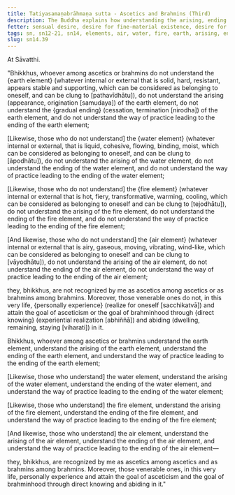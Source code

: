 ```yaml
---
title: Tatiyasamaṇabrāhmaṇa sutta - Ascetics and Brahmins (Third)
description: The Buddha explains how understanding the arising, ending and the way of practice leading to the ending in regards to the four elements leads to personal experience and attainment of the goal of asceticism or brahminhood in this very life.
fetter: sensual desire, desire for fine-material existence, desire for immaterial existence, ignorance
tags: sn, sn12-21, sn14, elements, air, water, fire, earth, arising, ending, cessation, way of practice, path, experience, wisdom, insight, realization, ascetic, brahmin, liberation
slug: sn14.39
---
```


At Sāvatthi.

"Bhikkhus, whoever among ascetics or brahmins do not understand the \{earth element} (whatever internal or external that is solid, hard, resistant, appears stable and supporting, which can be considered as belonging to oneself, and can be clung to [pathavīdhātu]), do not understand the arising (appearance, origination [samudaya]) of the earth element, do not understand the \{gradual ending} (cessation, termination [nirodha]) of the earth element, and do not understand the way of practice leading to the ending of the earth element;

[Likewise, those who do not understand] the \{water element} (whatever internal or external, that is liquid, cohesive, flowing, binding, moist, which can be considered as belonging to oneself, and can be clung to [āpodhātu]), do not understand the arising of the water element, do not understand the ending of the water element, and do not understand the way of practice leading to the ending of the water element;

[Likewise, those who do not understand] the \{fire element} (whatever internal or external that is hot, fiery, transformative, warming, cooling, which can be considered as belonging to oneself and can be clung to [tejodhātu]), do not understand the arising of the fire element, do not understand the ending of the fire element, and do not understand the way of practice leading to the ending of the fire element;

[And likewise, those who do not understand] the \{air element} (whatever internal or external that is airy, gaseous, moving, vibrating, wind-like, which can be considered as belonging to oneself and can be clung to [vāyodhātu]), do not understand the arising of the air element, do not understand the ending of the air element, do not understand the way of practice leading to the ending of the air element;

they, bhikkhus, are not recognized by me as ascetics among ascetics or as brahmins among brahmins. Moreover, those venerable ones do not, in this very life, \{personally experience} (realize for oneself [sacchikatvā]) and attain the goal of asceticism or the goal of brahminhood through \{direct knowing} (experiential realization [abhiññā]) and abiding (dwelling, remaining, staying [viharati]) in it.

Bhikkhus, whoever among ascetics or brahmins understand the earth element, understand the arising of the earth element, understand the ending of the earth element, and understand the way of practice leading to the ending of the earth element;

[Likewise, those who understand] the water element, understand the arising of the water element, understand the ending of the water element, and understand the way of practice leading to the ending of the water element;

[Likewise, those who understand] the fire element, understand the arising of the fire element, understand the ending of the fire element, and understand the way of practice leading to the ending of the fire element;

[And likewise, those who understand] the air element, understand the arising of the air element, understand the ending of the air element, and understand the way of practice leading to the ending of the air element—

they, bhikkhus, are recognized by me as ascetics among ascetics and as brahmins among brahmins. Moreover, those venerable ones, in this very life, personally experience and attain the goal of asceticism and the goal of brahminhood through direct knowing and abiding in it."